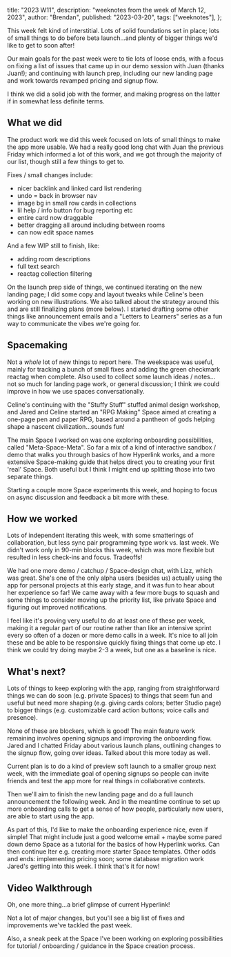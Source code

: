   title: "2023 W11",
  description: "weeknotes from the week of March 12, 2023",
  author: "Brendan",
  published: "2023-03-20",
  tags: ["weeknotes"],
};

This week felt kind of interstitial. Lots of solid foundations set in place; lots of small things to do before beta launch…and plenty of bigger things we'd like to get to soon after!

Our main goals for the past week were to tie lots of loose ends, with a focus on fixing a list of issues that came up in our demo session with Juan (thanks Juan!); and continuing with launch prep, including our new landing page and work towards revamped pricing and signup flow.

I think we did a solid job with the former, and making progress on the latter if in somewhat less definite terms.

## What we did

The product work we did this week focused on lots of small things to make the app more usable. We had a really good long chat with Juan the previous Friday which informed a lot of this work, and we got through the majority of our list, though still a few things to get to.

Fixes / small changes include:

- nicer backlink and linked card list rendering
- undo = back in browser nav
- image bg in small row cards in collections
- lil help / info button for bug reporting etc
- entire card now draggable
- better dragging all around including between rooms
- can now edit space names

And a few WIP still to finish, like:

- adding room descriptions
- full text search
- reactag collection filtering

On the launch prep side of things, we continued iterating on the new landing page; I did some copy and layout tweaks while Celine's been working on new illustrations. We also talked about the strategy around this and are still finalizing plans (more below). I started drafting some other things like announcement emails and a "Letters to Learners" series as a fun way to communicate the vibes we're going for.

## Spacemaking

Not a _whole_ lot of new things to report here. The weekspace was useful, mainly for tracking a bunch of small fixes and adding the green checkmark reactag when complete. Also used to collect some launch ideas / notes…not so much for landing page work, or general discussion; I think we could improve in how we use spaces conversationally.

Celine's continuing with the "Stuffy Stuff" stuffed animal design workshop, and Jared and Celine started an "RPG Making" Space aimed at creating a one-page pen and paper RPG, based around a pantheon of gods helping shape a nascent civilization…sounds fun!

The main Space I worked on was one exploring onboarding possibilities, called "Meta-Space-Meta". So far a mix of a kind of interactive sandbox / demo that walks you through basics of how Hyperlink works, and a more extensive Space-making guide that helps direct you to creating your first 'real' Space. Both useful but I think I might end up splitting those into two separate things.

Starting a couple more Space experiments this week, and hoping to focus on async discussion and feedback a bit more with these.

## How we worked

Lots of independent iterating this week, with some smatterings of collaboration, but less sync pair programming type work vs. last week. We didn't work only in 90-min blocks this week, which was more flexible but resulted in less check-ins and focus. Tradeoffs!

We had one more demo / catchup / Space-design chat, with Lizz, which was great. She's one of the only alpha users (besides us) actually using the app for personal projects at this early stage, and it was fun to hear about her experience so far! We came away with a few more bugs to squash and some things to consider moving up the priority list, like private Space and figuring out improved notifications.

I feel like it's proving very useful to do at least one of these per week, making it a regular part of our routine rather than like an intensive sprint every so often of a dozen or more demo calls in a week. It's nice to all join these and be able to be responsive quickly fixing things that come up etc. I think we could try doing maybe 2-3 a week, but one as a baseline is nice.

## What's next?

Lots of things to keep exploring with the app, ranging from straightforward things we can do soon (e.g. private Spaces) to things that seem fun and useful but need more shaping (e.g. giving cards colors; better Studio page) to bigger things (e.g. customizable card action buttons; voice calls and presence).

None of these are blockers, which is good! The main feature work remaining involves opening signups and improving the onboarding flow. Jared and I chatted Friday about various launch plans, outlining changes to the signup flow, going over ideas. Talked about this more today as well.

Current plan is to do a kind of preview soft launch to a smaller group next week, with the immediate goal of opening signups so people can invite friends and test the app more for real things in collaborative contexts.

Then we'll aim to finish the new landing page and do a full launch announcement the following week. And in the meantime continue to set up more onboarding calls to get a sense of how people, particularly new users, are able to start using the app.

As part of this, I'd like to make the onboarding experience nice, even if simple! That might include just a good welcome email + maybe some pared down demo Space as a tutorial for the basics of how Hyperlink works. Can then continue lter e.g. creating more starter Space templates. Other odds and ends: implementing pricing soon; some database migration work Jared's getting into this week. I think that's it for now!

## Video Walkthrough

Oh, one more thing…a brief glimpse of current Hyperlink!

<YouTubeEmbed id="y9l0C6zfIeg" />

Not a lot of major changes, but you'll see a big list of fixes and improvements we've tackled the past week.

Also, a sneak peek at the Space I've been working on exploring possibilities for tutorial / onboarding / guidance in the Space creation process.
